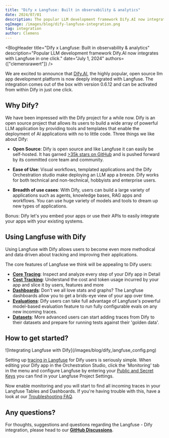 ```yaml
---
title: "Dify x Langfuse: Built in observability & analytics"
date: 2024/07/01
description: The popular LLM development framework Dify.AI now integrates with Langfuse out of the box and in one click.
ogImage: /images/blog/dify-langfuse-integration.png
tag: integration
author: Clemens
---
```



<BlogHeader
  title="Dify x Langfuse: Built in observability & analytics"
  description="Popular LLM development framework Dify.AI now integrates with Langfuse in one click."
  date="July 1, 2024"
  authors={["clemensrawert"]}
/>


We are excited to announce that [Dify.AI](https://dify.ai/), the highly popular, open source llm app development platform is now deeply integrated with Langfuse. The integration comes out of the box with version 0.6.12 and can be activated from within Dify in just one click. 

 <center>
 <CloudflareVideo
     videoId="6a3466016ca9f69742cf4f05f31b38e9"
     aspectRatio={1568 / 1080}
     title="Introducing the Langfuse - Dify Integration"
   />
</center>

## Why Dify? 
We have been impressed with the Dify project for a while now. Dify is an open source project that allows its users to build a wide array of powerful LLM application by providing tools and templates that enable the deployment of AI applications with no to little code.  Three things we like about Dify:

-  **Open Source**: Dify is open source and like Langfuse it can easily be self-hosted. It has garned [>35k stars on GitHub](https://github.com/langgenius/dify) and is pushed forward by its committed core team and community. 

- **Ease of Use**: Visual workflows, templated applications and the Dify Orchestration studio make deploying an LLM app a breeze. Dify works for both technical and non-technical, hobbyists and enterprise users. 

- **Breadth of use cases**: With Dify, users can build a large variety of applications such as agents, knowledge bases, RAG apps and workflows. You can use huge variety of models and tools to dream up new types of applications. 

Bonus: Dify let's you embed your apps or use their APIs to easily integrate your apps with your existing systems.


## Using Langfuse with Dify
Using Langfuse with Dify allows users to become even more methodical and data driven about tracking and improving their applications. 

The core features of Langfuse we think will be appealing to Dify users: 

- **[Core Tracing](/docs/observability/overview)**: Inspect and analyze every step of your Dify app in Detail 
- **[Cost Tracking](/docs/observability/features/token-and-cost-tracking)**: Understand the cost and token usage incurred by your app and slice it by users, features and more
- **[Dashboards](/docs/metrics/overview)**: Don't we all love stats and graphs? The Langfuse dashboards allow you to get a brids-eye view of your app over time. 
- **[Evaluations](/docs/evaluation/features/evaluation-methods/llm-as-a-judge)**: Dify users can take full advantage of Langfuse's powerful model-based evaluation feature to run fully configurable evals on any new incoming traces.
- **[Datasets](/docs/evaluation/features/datasets)**: More advanced users can start adding traces from Dify to their datasets and prepare for running tests against their 'golden data'. 


## How to get started?
<Frame className="my-10" fullWidth>
  ![Integrating Langfuse with Dify](/images/blog/dify_langfuse_config.png)
</Frame>

Setting up [tracing in Langfuse](/docs/observability/overview) for Dify users is seriously simple. When editing your Dify app in the Orchestration Studio, click the 'Monitoring' tab in the menu and configure Langfuse by entering your [Public and Secret Keys](/faq/all/where-are-langfuse-api-keys) you can find in your Langfuse Project Settings. 

Now enable monitoring and you will start to find all incoming traces in your Langfuse Tables and Dashboards. If you're having trouble with this, have a look at our [Troubleshooting FAQ](/faq/all/missing-traces). 

## Any questions?
For thoughts, suggestions and questions regarding the Langfuse - Dify integration, please head to our [**GitHub Discussions**](https://github.com/orgs/langfuse/discussions).
